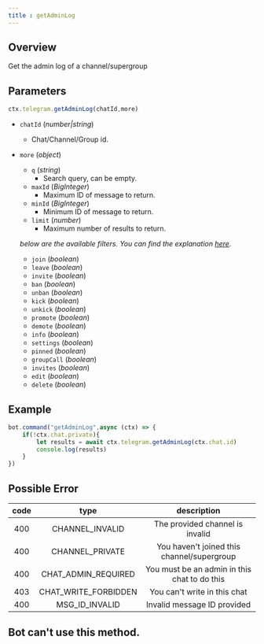 ```yaml
---
title : getAdminLog
---
```

## Overview 
Get the admin log of a channel/supergroup
## Parameters 
```ts 
ctx.telegram.getAdminLog(chatId,more)
```
- `chatId` (_number|string_) 
    - Chat/Channel/Group id. 
- `more` (_object_) 
    - `q` (_string_) 
        - Search query, can be empty.
    - `maxId` (_BigInteger_) 
        - Maximum ID of message to return.
    - `minId` (_BigInteger_) 
        - Minimum ID of message to return.
    - `limit` (_number_) 
        - Maximum number of results to return. 
          
    _below are the available filters. You can find the explanation [here](https://core.telegram.org/constructor/channelAdminLogEventsFilter)._
    - `join` (_boolean_) 
    - `leave` (_boolean_)
    - `invite` (_boolean_)
    - `ban` (_boolean_)
    - `unban` (_boolean_)
    - `kick` (_boolean_)
    - `unkick` (_boolean_)
    - `promote` (_boolean_)
    - `demote` (_boolean_)
    - `info` (_boolean_)
    - `settings` (_boolean_)
    - `pinned` (_boolean_)
    - `groupCall` (_boolean_)
    - `invites` (_boolean_)
    - `edit` (_boolean_)
    - `delete` (_boolean_)
## Example 
```ts headlight=3
bot.command("getAdminLog",async (ctx) => {
    if(!ctx.chat.private){
        let results = await ctx.telegram.getAdminLog(ctx.chat.id)
        console.log(results)
    }
})
```
## Possible Error 

| code | type | description | 
| :---: | :---: | :------:| 
| 400 | CHANNEL_INVALID | The provided channel is invalid |
| 400 | CHANNEL_PRIVATE | You haven't joined this channel/supergroup |
| 400 | CHAT_ADMIN_REQUIRED | You must be an admin in this chat to do this | 
| 403 | CHAT_WRITE_FORBIDDEN | You can't write in this chat | 
| 400 | MSG_ID_INVALID | Invalid message ID provided | 

## Bot can't use this method.